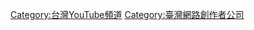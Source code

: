 {{catmore|薩泰爾娛樂}}

[[Category:台灣YouTube頻道|Category:台灣YouTube頻道]]
[[Category:臺灣網路創作者公司|Category:臺灣網路創作者公司]]